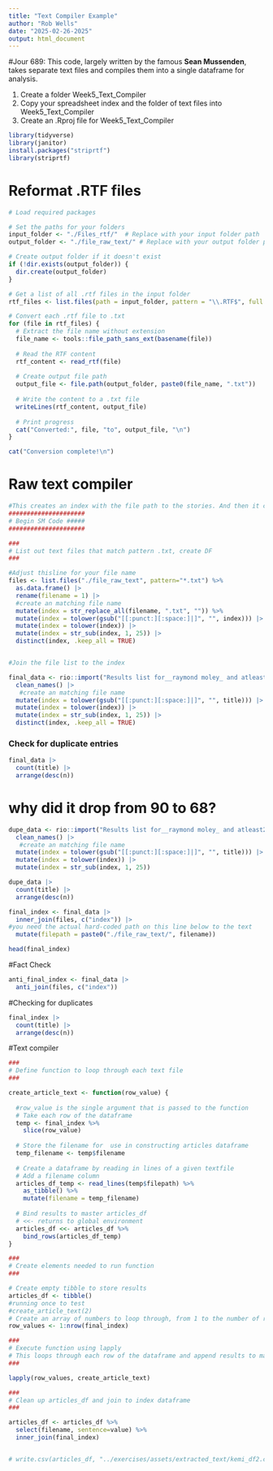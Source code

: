 ```yaml
---
title: "Text Compiler Example"
author: "Rob Wells"
date: "2025-02-26-2025"
output: html_document
---
```


#Jour 689: This code, largely written by the famous **Sean Mussenden**, takes separate text files and compiles them into a single dataframe for analysis.

1)  Create a folder Week5_Text_Compiler
2)  Copy your spreadsheet index and the folder of text files into Week5_Text_Compiler
3)  Create an .Rproj file for Week5_Text_Compiler

```r
library(tidyverse)
library(janitor)
install.packages("striprtf")
library(striprtf)

```

# Reformat .RTF files

```r
# Load required packages

# Set the paths for your folders
input_folder <- "./Files_rtf/"  # Replace with your input folder path
output_folder <- "./file_raw_text/" # Replace with your output folder path

# Create output folder if it doesn't exist
if (!dir.exists(output_folder)) {
  dir.create(output_folder)
}

# Get a list of all .rtf files in the input folder
rtf_files <- list.files(path = input_folder, pattern = "\\.RTF$", full.names = TRUE)

# Convert each .rtf file to .txt
for (file in rtf_files) {
  # Extract the file name without extension
  file_name <- tools::file_path_sans_ext(basename(file))
  
  # Read the RTF content
  rtf_content <- read_rtf(file)
  
  # Create output file path
  output_file <- file.path(output_folder, paste0(file_name, ".txt"))
  
  # Write the content to a .txt file
  writeLines(rtf_content, output_file)
  
  # Print progress
  cat("Converted:", file, "to", output_file, "\n")
}

cat("Conversion complete!\n")
```

# Raw text compiler

```r
#This creates an index with the file path to the stories. And then it compiles the stories into a dataframe
#####################
# Begin SM Code #####
#####################

###
# List out text files that match pattern .txt, create DF
###

#Adjust thisline for your file name
files <- list.files("./file_raw_text", pattern="*.txt") %>% 
  as.data.frame() |> 
  rename(filename = 1) |> 
  #create an matching file name
  mutate(index = str_replace_all(filename, ".txt", "")) %>%
  mutate(index = tolower(gsub("[[:punct:][:space:]|]", "", index))) |> 
  mutate(index = tolower(index)) |> 
  mutate(index = str_sub(index, 1, 25)) |> 
  distinct(index, .keep_all = TRUE)


#Join the file list to the index

final_data <- rio::import("Results list for__raymond moley_ and atleast2(Moley).XLSX") |> 
  clean_names() |> 
   #create an matching file name
  mutate(index = tolower(gsub("[[:punct:][:space:]|]", "", title))) |> 
  mutate(index = tolower(index)) |> 
  mutate(index = str_sub(index, 1, 25)) |> 
  distinct(index, .keep_all = TRUE)
```

### Check for duplicate entries

```r

final_data |> 
  count(title) |> 
  arrange(desc(n))
```

# why did it drop from 90 to 68?

```r
dupe_data <- rio::import("Results list for__raymond moley_ and atleast2(Moley).XLSX") |> 
  clean_names() |> 
   #create an matching file name
  mutate(index = tolower(gsub("[[:punct:][:space:]|]", "", title))) |> 
  mutate(index = tolower(index)) |> 
  mutate(index = str_sub(index, 1, 25))
```
```r
dupe_data |> 
  count(title) |> 
  arrange(desc(n))
```




```r

final_index <- final_data |> 
  inner_join(files, c("index")) |> 
#you need the actual hard-coded path on this line below to the text
  mutate(filepath = paste0("./file_raw_text/", filename))

head(final_index)
```

#Fact Check

```r

anti_final_index <- final_data |> 
  anti_join(files, c("index"))

```

#Checking for duplicates

```r
final_index |> 
  count(title) |> 
  arrange(desc(n))

```

#Text compiler

```r
###
# Define function to loop through each text file 
###

create_article_text <- function(row_value) {
  
  #row_value is the single argument that is passed to the function
  # Take each row of the dataframe
  temp <- final_index %>%
    slice(row_value)
  
  # Store the filename for  use in constructing articles dataframe
  temp_filename <- temp$filename
  
  # Create a dataframe by reading in lines of a given textfile
  # Add a filename column 
  articles_df_temp <- read_lines(temp$filepath) %>%
    as_tibble() %>%
    mutate(filename = temp_filename)
  
  # Bind results to master articles_df
  # <<- returns to global environment
  articles_df <<- articles_df %>%
    bind_rows(articles_df_temp)
}

###
# Create elements needed to run function
###

# Create empty tibble to store results
articles_df <- tibble()
#running once to test
#create_article_text(2) 
# Create an array of numbers to loop through, from 1 to the number of rows in our index dataframe 
row_values <- 1:nrow(final_index)

###
# Execute function using lapply
# This loops through each row of the dataframe and append results to master file
###

lapply(row_values, create_article_text)

###
# Clean up articles_df and join to index dataframe
###

articles_df <- articles_df %>%
  select(filename, sentence=value) %>%
  inner_join(final_index)


# write.csv(articles_df, "../exercises/assets/extracted_text/kemi_df2.csv")

```

